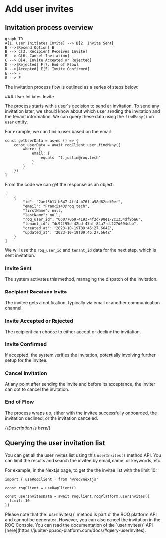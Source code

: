 
# Add user invites

## Invitation process overview


```mermaid
graph TD
A[1. User Initiates Invite] --> B[2. Invite Sent]
B -->|Resend Option| B
B --> C[3. Recipient Receives Invite]
B --> G[6. Cancel Invitation]
C --> D[4. Invite Accepted or Rejected]
D -->|Rejected| F[7. End of Flow]
D -->|Accepted| E[5. Invite Confirmed]
E --> F
G --> F
```

The invitation process flow is outlined as a series of steps below:

<Steps>
### User Initiates Invite 

The process starts with a user's decision to send an invitation. To send any invitation later, we should know about which user sending the invitation and the tenant information. We can query these data using the `findMany()` on `user` entity.

For example, we can find a user based on the email:

```tsx
const getUserData = async () => {
	const userData = await roqClient.user.findMany({
		where: {
			email: {
				equals: "t.justin@roq.tech"
			}
		}
	})
}
```

From the code we can get the response as an object:

```tsx
[
    {
        "id": "2aef5b13-b647-4ff4-b76f-a58d62cdb0ef",
        "email": "Francis43@roq.tech",
        "firstName": null,
        "lastName": null,
        "roq_user_id": "06077069-4193-4f2d-98e1-2c1354df9ba6",
        "tenant_id": "dc92f95d-42bd-45af-84a7-da227d694cbb",
        "created_at": "2023-10-19T09:46:27.664Z",
        "updated_at": "2023-10-19T09:46:27.664Z"
    }
]
```
We will use the `roq_user_id` and `tenant_id` data for the next step, which is sent invitation.

### Invite Sent

The system activates this method, managing the dispatch of the invitation.

### Recipient Receives Invite

The invitee gets a notification, typically via email or another communication channel.

### Invite Accepted or Rejected

The recipient can choose to either accept or decline the invitation.

### Invite Confirmed

If accepted, the system verifies the invitation, potentially involving further setup for the invitee.

### Cancel Invitation

At any point after sending the invite and before its acceptance, the inviter can opt to cancel the invitation.

### End of Flow

The process wraps up, either with the invitee successfully onboarded, the invitation declined, or the invitation canceled.

</Steps>

{/*Description is here*/}

## Querying the user invitation list

You can get all the user invites list using this `userInvites()` method API. You can limit the results and search the invitee by email, name, or keywords, etc.

For example, in the Next.js page, to get the the invitee list with the limit 10:

```tsx
import { useRoqClient } from '@roq/nextjs'

const roqClient = useRoqClient()

const userInvitesData = await roqClient.roqPlatform.userInvites({
  limit: 10
})
```

<Callout type="info">
Please note that the `userInvites()` method is part of the ROQ platform API and cannot be generated. However, you can also cancel the invitation in the ROQ Console. You can read the documentation of the `userInvites()` API [here](https://jupiter-pp.roq-platform.com/docs/#query-userInvites).
</Callout>